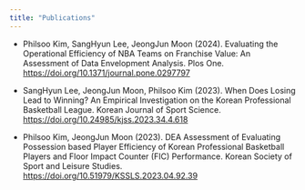 ```yaml
---
title: "Publications"
---
```


-   Philsoo Kim, SangHyun Lee, JeongJun Moon (2024). Evaluating the Operational Efficiency of NBA Teams on Franchise Value: An Assessment of Data Envelopment Analysis. Plos One. <https://doi.org/10.1371/journal.pone.0297797>

-   SangHyun Lee, JeongJun Moon, Philsoo Kim (2023). When Does Losing Lead to Winning? An Empirical Investigation on the Korean Professional Basketball League. Korean Journal of Sport Science. [https://doi.org/10.24985/kjss.2023.34.4.618](https://www.researchgate.net/publication/377442733_When_does_losing_lead_to_winning-_An_empirical_investigation_on_the_Korean_Professional_Basketball_League)

-   Philsoo Kim, JeongJun Moon (2023). DEA Assessment of Evaluating Possession based Player Efficiency of Korean Professional Basketball Players and Floor Impact Counter (FIC) Performance. Korean Society of Sport and Leisure Studies. <https://doi.org/10.51979/KSSLS.2023.04.92.39>

